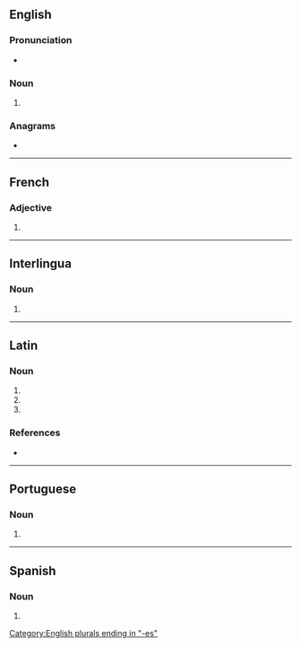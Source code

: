 ==English==

===Pronunciation===
* {{IPA|en|/ˈdʒɛn.tiːz/|/ˈdʒɛn.teɪz/}}

===Noun===
{{head|en|noun form}}

# {{plural of|en|gens}}

===Anagrams===
* {{anagrams|en|a=eegnst|Genest|Genets|genets|genset|tenges}}

[[Category:English plurals ending in "-es"]]

----

==French==

===Adjective===
{{head|fr|adjective form}}

# {{feminine plural of|fr|gent}}

----

==Interlingua==

===Noun===
{{head|ia|noun plural form}}

# {{plural of|ia|gente}}

----

==Latin==

===Noun===
{{la-noun-form|gentēs}}

# {{inflection of|la|gēns||nom|p}}
# {{inflection of|la|gēns||acc|p}}
# {{inflection of|la|gēns||voc|p}}

===References===
* {{R:du Cange}}

----

==Portuguese==

===Noun===
{{head|pt|noun form}}

# {{plural of|pt|gente}}

----

==Spanish==

===Noun===
{{head|es|noun form}}

# {{plural of|es|gente}}